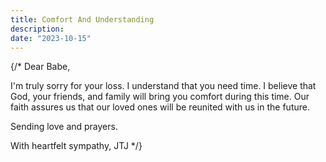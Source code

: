 ```yaml
---
title: Comfort And Understanding
description:
date: "2023-10-15"
---
```


{/* Dear Babe,

I'm truly sorry for your loss. I understand that you need time. I believe that God, your friends, and family will bring you comfort during this time. Our faith assures us that our loved ones will be reunited with us in the future.

Sending love and prayers.

With heartfelt sympathy,
JTJ */}
